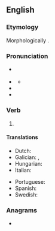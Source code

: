 ==English==

===Etymology===
Morphologically {{suffix|en|sew|n|id2=past participle ending}}.

===Pronunciation===
* {{a|GA}} {{IPA|en|/soʊn/}}
* {{a|RP}} {{IPA|en|/səʊn/}}
** {{audio|en|LL-Q1860 (eng)-Vealhurl-sewn.wav|Audio (UK)}}
* {{rhymes|en|əʊn|s=1}}
* {{homophones|en|Saône|sone|sown}}

===Verb===
{{head|en|verb form}}

# {{past participle of|en|sew|nocat=1}}

====Translations====
{{trans-top|past participle of sew}}
* Dutch: {{t+|nl|genaaid}}
* Galician: {{t|gl|cosido}}, {{t|gl|coseito}}
* Hungarian: {{t|hu|varrott}}
* Italian: {{t+|it|cucito}}
{{trans-mid}}
* Portuguese: {{t|pt|costurado}}
* Spanish: {{t+|es|cosido}}
* Swedish: {{t+|sv|sydd}}
{{trans-bottom}}

===Anagrams===
* {{anagrams|en|a=ensw|news|snew|wens}}